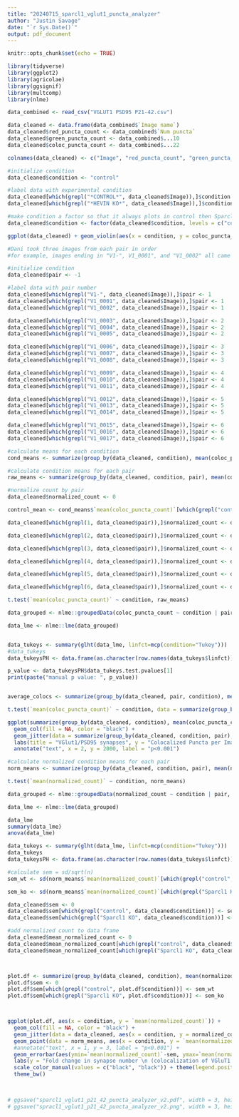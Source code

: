 ```yaml
---
title: "20240715_sparcl1_vglut1_puncta_analyzer"
author: "Justin Savage"
date: "`r Sys.Date()`"
output: pdf_document
---
```


```r
knitr::opts_chunk$set(echo = TRUE)
```

```r

library(tidyverse)
library(ggplot2)
library(agricolae)
library(ggsignif)
library(multcomp)
library(nlme)

```

```r
data_combined <- read_csv("VGLUT1 PSD95 P21-42.csv")

data_cleaned <- data.frame(data_combined$`Image name`)
data_cleaned$red_puncta_count <- data_combined$`Num puncta`
data_cleaned$green_puncta_count <- data_combined$...10
data_cleaned$coloc_puncta_count <- data_combined$...22

colnames(data_cleaned) <- c("Image", "red_puncta_count", "green_puncta_count" , "coloc_puncta_count")

#initialize condition
data_cleaned$condition <- "control"

#label data with experimental condition
data_cleaned[which(grepl("*CONTROL*", data_cleaned$Image)),]$condition <- "control"
data_cleaned[which(grepl("*HEVIN KO*", data_cleaned$Image)),]$condition <- "Sparcl1 KO"

#make condition a factor so that it always plots in control then Sparcl1 KO order
data_cleaned$condition <- factor(data_cleaned$condition, levels = c("control", "Sparcl1 KO"))
```


```r

ggplot(data_cleaned) + geom_violin(aes(x = condition, y = coloc_puncta_count))

```

```r

#Dani took three images from each pair in order 
#for example, images ending in "V1-", V1_0001", and "V1_0002" all came from pair 1

#initialize condition
data_cleaned$pair <- -1

#label data with pair number
data_cleaned[which(grepl("V1-", data_cleaned$Image)),]$pair <- 1
data_cleaned[which(grepl("V1_0001", data_cleaned$Image)),]$pair <- 1
data_cleaned[which(grepl("V1_0002", data_cleaned$Image)),]$pair <- 1

data_cleaned[which(grepl("V1_0003", data_cleaned$Image)),]$pair <- 2
data_cleaned[which(grepl("V1_0004", data_cleaned$Image)),]$pair <- 2
data_cleaned[which(grepl("V1_0005", data_cleaned$Image)),]$pair <- 2

data_cleaned[which(grepl("V1_0006", data_cleaned$Image)),]$pair <- 3
data_cleaned[which(grepl("V1_0007", data_cleaned$Image)),]$pair <- 3
data_cleaned[which(grepl("V1_0008", data_cleaned$Image)),]$pair <- 3

data_cleaned[which(grepl("V1_0009", data_cleaned$Image)),]$pair <- 4
data_cleaned[which(grepl("V1_0010", data_cleaned$Image)),]$pair <- 4
data_cleaned[which(grepl("V1_0011", data_cleaned$Image)),]$pair <- 4

data_cleaned[which(grepl("V1_0012", data_cleaned$Image)),]$pair <- 5
data_cleaned[which(grepl("V1_0013", data_cleaned$Image)),]$pair <- 5
data_cleaned[which(grepl("V1_0014", data_cleaned$Image)),]$pair <- 5

data_cleaned[which(grepl("V1_0015", data_cleaned$Image)),]$pair <- 6
data_cleaned[which(grepl("V1_0016", data_cleaned$Image)),]$pair <- 6
data_cleaned[which(grepl("V1_0017", data_cleaned$Image)),]$pair <- 6

```



```r

#calculate means for each condition
cond_means <- summarize(group_by(data_cleaned, condition), mean(coloc_puncta_count))

#calculate condition means for each pair
raw_means <- summarize(group_by(data_cleaned, condition, pair), mean(coloc_puncta_count))

#normalize count by pair
data_cleaned$normalized_count <- 0

control_mean <- cond_means$`mean(coloc_puncta_count)`[which(grepl("control", cond_means$condition))]

data_cleaned[which(grepl(1, data_cleaned$pair)),]$normalized_count <- data_cleaned$coloc_puncta_count[which(grepl(1, data_cleaned$pair))]/control_mean

data_cleaned[which(grepl(2, data_cleaned$pair)),]$normalized_count <- data_cleaned$coloc_puncta_count[which(grepl(2, data_cleaned$pair))]/control_mean

data_cleaned[which(grepl(3, data_cleaned$pair)),]$normalized_count <- data_cleaned$coloc_puncta_count[which(grepl(3, data_cleaned$pair))]/control_mean

data_cleaned[which(grepl(4, data_cleaned$pair)),]$normalized_count <- data_cleaned$coloc_puncta_count[which(grepl(4, data_cleaned$pair))]/control_mean

data_cleaned[which(grepl(5, data_cleaned$pair)),]$normalized_count <- data_cleaned$coloc_puncta_count[which(grepl(5, data_cleaned$pair))]/control_mean

data_cleaned[which(grepl(6, data_cleaned$pair)),]$normalized_count <- data_cleaned$coloc_puncta_count[which(grepl(6, data_cleaned$pair))]/control_mean
```


```r

t.test(`mean(coloc_puncta_count)` ~ condition, raw_means)

data_grouped <- nlme::groupedData(coloc_puncta_count ~ condition | pair, data = data_cleaned)

data_lme <- nlme::lme(data_grouped)


data_tukeys <- summary(glht(data_lme, linfct=mcp(condition="Tukey")))
#data_tukeys
data_tukeysPH <- data.frame(as.character(row.names(data_tukeys$linfct)), data_tukeys$test$pvalues)

p_value <- data_tukeysPH$data_tukeys.test.pvalues[1]
print(paste("manual p value: ", p_value))



```


```r

average_colocs <- summarize(group_by(data_cleaned, pair, condition), mean(coloc_puncta_count))

t.test(`mean(coloc_puncta_count)` ~ condition, data = summarize(group_by(data_cleaned, condition, pair), mean(coloc_puncta_count)))

ggplot(summarize(group_by(data_cleaned, condition), mean(coloc_puncta_count)), aes(x = condition, y = `mean(coloc_puncta_count)`)) + 
  geom_col(fill = NA, color = "black") + 
  geom_jitter(data = summarize(group_by(data_cleaned, condition, pair), mean(coloc_puncta_count)), aes(x = condition, y = `mean(coloc_puncta_count)`)) +
  labs(title = "VGlut1/PSD95 synapses", y = "Colocalized Puncta per Image") +
  annotate("text", x = 2, y = 2000, label = "p<0.001")

```




```r

#calculate normalized condition means for each pair
norm_means <- summarize(group_by(data_cleaned, condition, pair), mean(normalized_count))

t.test(`mean(normalized_count)` ~ condition, norm_means)

data_grouped <- nlme::groupedData(normalized_count ~ condition | pair, data = data_cleaned)

data_lme <- nlme::lme(data_grouped)

data_lme
summary(data_lme)
anova(data_lme)

data_tukeys <- summary(glht(data_lme, linfct=mcp(condition="Tukey")))
data_tukeys
data_tukeysPH <- data.frame(as.character(row.names(data_tukeys$linfct)), data_tukeys$test$pvalues)

#calculate sem = sd/sqrt(n)
sem_wt <- sd(norm_means$`mean(normalized_count)`[which(grepl("control", norm_means$condition))])/sqrt(length(norm_means$condition[which(grepl("control", norm_means$condition))]))

sem_ko <- sd(norm_means$`mean(normalized_count)`[which(grepl("Sparcl1 KO", norm_means$condition))])/sqrt(length(norm_means$condition[which(grepl("Sparcl1 KO", norm_means$condition))]))

data_cleaned$sem <- 0
data_cleaned$sem[which(grepl("control", data_cleaned$condition))] <- sem_wt
data_cleaned$sem[which(grepl("Sparcl1 KO", data_cleaned$condition))] <- sem_ko

#add normalized count to data frame
data_cleaned$mean_normalized_count <- 0
data_cleaned$mean_normalized_count[which(grepl("control", data_cleaned$condition))] <- mean(data_cleaned$normalized_count[which(grepl("control", data_cleaned$condition))])
data_cleaned$mean_normalized_count[which(grepl("Sparcl1 KO", data_cleaned$condition))] <- mean(data_cleaned$normalized_count[which(grepl("Sparcl1 KO", data_cleaned$condition))])




```


```r

plot.df <- summarize(group_by(data_cleaned, condition), mean(normalized_count))
plot.df$sem <- 0
plot.df$sem[which(grepl("control", plot.df$condition))] <- sem_wt
plot.df$sem[which(grepl("Sparcl1 KO", plot.df$condition))] <- sem_ko



ggplot(plot.df, aes(x = condition, y = `mean(normalized_count)`)) + 
  geom_col(fill = NA, color = "black") + 
  geom_jitter(data = data_cleaned, aes(x = condition, y = normalized_count), color = "darkgray", size = 0.5) +
  geom_point(data = norm_means, aes(x = condition, y = `mean(normalized_count)`), size = 2, position = position_dodge2(0.5), shape = 17) +
  #annotate("text", x = 1, y = 3, label = "p<0.001") +
  geom_errorbar(aes(ymin=`mean(normalized_count)`-sem, ymax=`mean(normalized_count)`+sem), width=.2) +
  labs(y = "Fold change in synapse number \n (colocalization of VGluT1 and PSD95)") +
  scale_color_manual(values = c("black", "black")) + theme(legend.position = "none") + 
  theme_bw()
  


# ggsave("sparcl1_vglut1_p21_42_puncta_analyzer_v2.pdf", width = 3, height = 4)
# ggsave("spracl1_vglut1_p21_42_puncta_analyzer_v2.png", width = 3, height = 4)


```

